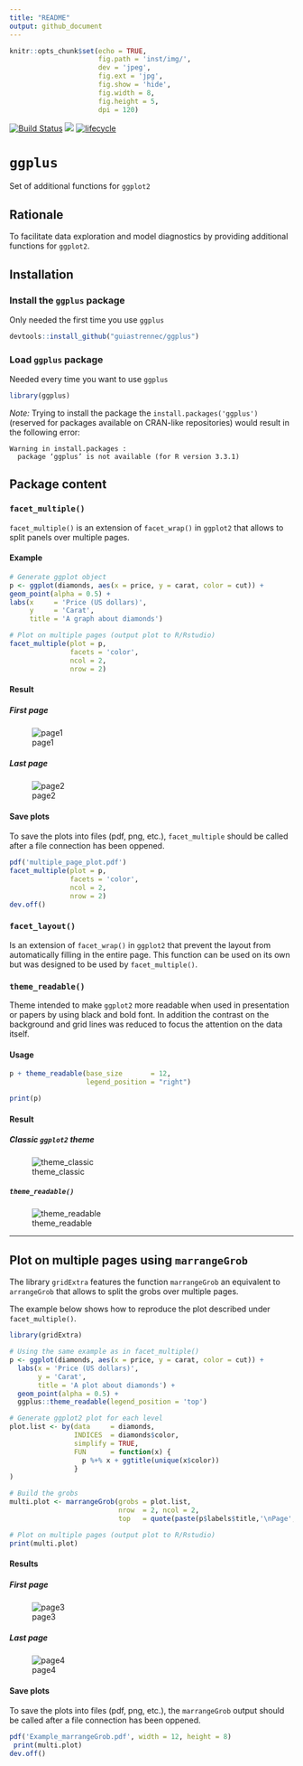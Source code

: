 ```yaml
---
title: "README"
output: github_document
---
```


```r
knitr::opts_chunk$set(echo = TRUE,
                      fig.path = 'inst/img/', 
                      dev = 'jpeg', 
                      fig.ext = 'jpg', 
                      fig.show = 'hide',
                      fig.width = 8, 
                      fig.height = 5, 
                      dpi = 120)
```

[![Build Status](https://travis-ci.org/guiastrennec/ggplus.svg?branch=master)](https://travis-ci.org/guiastrennec/ggplus)
![](http://www.r-pkg.org/badges/version/ggplus)
[![lifecycle](https://img.shields.io/badge/lifecycle-retired-orange.svg)](https://www.tidyverse.org/lifecycle/#retired)

# `ggplus`

Set of additional functions for `ggplot2`


## Rationale

To facilitate data exploration and model diagnostics by providing additional functions for `ggplot2`.


## Installation

### Install the `ggplus` package 

Only needed the first time you use `ggplus`

```r
devtools::install_github("guiastrennec/ggplus")
```


### Load `ggplus` package

Needed every time you want to use `ggplus`

```r
library(ggplus)
```

*Note:* Trying to install the package the `install.packages('ggplus')` (reserved for packages available on CRAN-like repositories) would result in the following error:
```
Warning in install.packages :
  package ‘ggplus’ is not available (for R version 3.3.1)
```


## Package content

### `facet_multiple()`

`facet_multiple()` is an extension of `facet_wrap()` in `ggplot2` that allows to split panels over multiple pages.

#### Example
```r
# Generate ggplot object
p <- ggplot(diamonds, aes(x = price, y = carat, color = cut)) +
geom_point(alpha = 0.5) +
labs(x     = 'Price (US dollars)',
     y     = 'Carat',
     title = 'A graph about diamonds')

# Plot on multiple pages (output plot to R/Rstudio)
facet_multiple(plot = p, 
               facets = 'color', 
               ncol = 2, 
               nrow = 2)
```

#### Result
##### First page

![page1](inst/img/facet_multiple-1.jpg)


##### Last page

![page2](inst/img/facet_multiple-2.jpg)


#### Save plots

To save the plots into files (pdf, png, etc.), `facet_multiple` should be called after a file connection has been oppened.

```r
pdf('multiple_page_plot.pdf')
facet_multiple(plot = p, 
               facets = 'color', 
               ncol = 2, 
               nrow = 2)
dev.off()
```


### `facet_layout()`

Is an extension of `facet_wrap()` in `ggplot2` that prevent the layout from automatically filling in the entire page. This function can be used on its own but was designed to be used by `facet_multiple()`.


### `theme_readable()`

Theme intended to make `ggplot2` more readable when used in presentation or papers by using black and bold font. In addition the contrast on the background and grid lines was reduced to focus the attention on the data itself.


#### Usage

```r
p + theme_readable(base_size       = 12,
                   legend_position = "right")
```

```r
print(p)
```


#### Result
##### Classic `ggplot2` theme   

![theme_classic](inst/img/theme_classic-1.jpg)


##### `theme_readable()`   

![theme_readable](inst/img/theme_readable-1.jpg)


---

## Plot on multiple pages using `marrangeGrob`

The library `gridExtra` features the function `marrangeGrob` an equivalent to `arrangeGrob` that allows to split the grobs over multiple pages.

The example below shows how to reproduce the plot described under `facet_multiple()`.

```r
library(gridExtra)

# Using the same example as in facet_multiple()
p <- ggplot(diamonds, aes(x = price, y = carat, color = cut)) +
  labs(x = 'Price (US dollars)',
       y = 'Carat', 
       title = 'A plot about diamonds') +
  geom_point(alpha = 0.5) + 
  ggplus::theme_readable(legend_position = 'top')

# Generate ggplot2 plot for each level
plot.list <- by(data     = diamonds,
                INDICES  = diamonds$color,
                simplify = TRUE,
                FUN      = function(x) {
                  p %+% x + ggtitle(unique(x$color))
                }
)

# Build the grobs
multi.plot <- marrangeGrob(grobs = plot.list,
                           nrow  = 2, ncol = 2,
                           top   = quote(paste(p$labels$title,'\nPage', g, 'of', pages)))

# Plot on multiple pages (output plot to R/Rstudio)
print(multi.plot)
```

#### Results
##### First page   

![page3](inst/img/marrangeGrob-1.jpg)


##### Last page   

![page4](inst/img/marrangeGrob-2.jpg)


#### Save plots

To save the plots into files (pdf, png, etc.), the `marrangeGrob` output should be called after a file connection has been oppened.

```r
pdf('Example_marrangeGrob.pdf', width = 12, height = 8)
 print(multi.plot)
dev.off()
```
